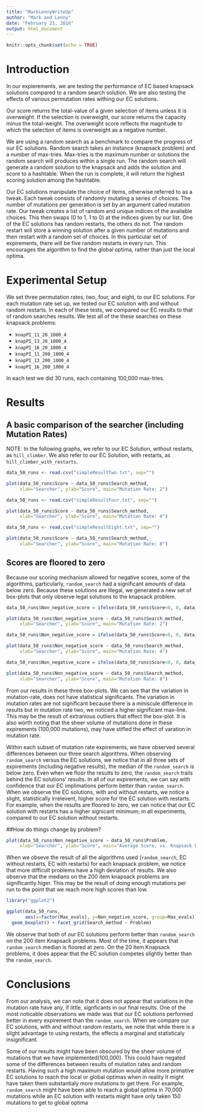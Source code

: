 ```yaml
---
title: "MarkLennyWriteUp"
author: "Mark and Lenny"
date: "February 21, 2016"
output: html_document
---
```


```r
knitr::opts_chunk$set(echo = TRUE)
```

# Introduction

In our expierements, we are testing the performance of EC based knapsack solutions compared to a random search solution. We are also testing the effects of various permutation rates withing our EC solutions.  

Our score returns the total-value of a given selection of items unless it is overweight. If the selection is overweight, our score returns the capacity minus the total-weight. The overweight score reflects the magnitude to which the selection of items is overweight as a negative number.

We are using a random search as a benchmark to compare the progress of our EC solutions.  Random search takes an instance (knapsack problem) and a number of max-tries.  Max-tries is the maximum number or solutions the random search will produces within a single run.  The random search will generate a random solution to the knapsack and adds the solution and score to a hashtable.  When the run is complete, it will return the highest scoring solution among the hashtable.

Our EC solutions manipulate the choice of items, otherwise referred to as a tweak. Each tweak consists of randomly mutating a series of choices. The number of mutations per generation is set by an argument called mutation rate. Our tweak creates a list of random and unique indices of the available choices. This then swaps (0 to 1, 1 to 0) at the indices given by our list. One of the EC solutions has random restarts, the others do not.  The random restart will store a winning solution after a given number of mutations and then restart with a random set of choices.  In this particular set of expirements, there will be five random restarts in every run. This encourages the algorithm to find the global optima, rather than just the local optima.


# Experimental Setup

We set three permutation rates, two, four, and eight, to our EC solutions.  For each mutation rate set up, we tested our EC solution with and without random restarts.  In each of these tests, we compared our EC results to that of random searches results.  We test all of the these searches on these knapsack problems: 

* `knapPI_11_20_1000_4`
* `knapPI_13_20_1000_4` 
* `knapPI_16_20_1000_4`
* `knapPI_11_200_1000_4`
* `knapPI_13_200_1000_4`
* `knapPI_16_200_1000_4`

In each test we did 30 runs, each containing 100,000 max-tries.

# Results
## A basic comparison of the searcher (including Mutation Rates)
NOTE: In the following graphs, we refer to our EC Solution, without restarts, as `hill_climber`. We also refer to our EC Solution, with restarts, as `hill_climber_with_restarts`. 

```r
data_50_runs <- read.csv("simpleResultTwo.txt", sep="")

plot(data_50_runs$Score ~ data_50_runs$Search_method,
     xlab="Searcher", ylab="Score", main="Mutation Rate: 2")
```

```r
data_50_runs <- read.csv("simpleResultFour.txt", sep="")

plot(data_50_runs$Score ~ data_50_runs$Search_method,
     xlab="Searcher", ylab="Score", main="Mutation Rate: 4")
```

```r
data_50_runs <- read.csv("simpleResultEight.txt", sep="")

plot(data_50_runs$Score ~ data_50_runs$Search_method,
     xlab="Searcher", ylab="Score", main="Mutation Rate: 8")
```


## Scores are floored to zero
Because our scoring mechanism allowed for negative scores, some of the algorithms, particularly, `random_search` had a significant amounts of data below zero. Because these solutions are illegal, we generated a new set of box-plots that only observe legal solutions to the knapsack problem. 

```r
data_50_runs$Non_negative_score = ifelse(data_50_runs$Score<0, 0, data_50_runs$Score)

plot(data_50_runs$Non_negative_score ~ data_50_runs$Search_method,
     xlab="Searcher", ylab="Score", main="Mutation Rate: 2")
```

```r
data_50_runs$Non_negative_score = ifelse(data_50_runs$Score<0, 0, data_50_runs$Score)

plot(data_50_runs$Non_negative_score ~ data_50_runs$Search_method,
     xlab="Searcher", ylab="Score", main="Mutation Rate: 4")
```

```r
data_50_runs$Non_negative_score = ifelse(data_50_runs$Score<0, 0, data_50_runs$Score)

plot(data_50_runs$Non_negative_score ~ data_50_runs$Search_method,
     xlab="Searcher", ylab="Score", main="Mutation Rate: 8")
```

From our results in these three box-plots. We can see that the variation in mutation-rate, does not have statistical significants. The variation in mutation rates are not significant because there is a miniscule difference in results but in mutation rate two, we noticed a higher significant max-line. This may be the result of extranious outliers that effect the box-plot. It is also worth noting that the sheer volume of mutations done in these expirements (100,000 mutations), may have stifled the effect of varation in mutation rate. 

Within each subset of mutation rate expirements, we have observed several differences between our three search algorithms. When observing `random_search` versus the EC solutions, we notice that in all three sets of expirements (including negative results), the median of the `random_search` is below zero. Even when we floor the results to zero, the `random_search` trails behind the EC solutions' results. In all of our expirements, we can say with confidence that our EC implimations perform better than `random_search`. When we observe the EC solutions, with and without restarts, we notice a slight, statistically irrelevent, higher score for the EC solution with restarts. For example, when the results are floored to zero, we can notice that our EC solution with restarts has a higher signicant minimum; in all experiments, compared to our EC solution without restarts.

##How do things change by problem?

```r
plot(data_50_runs$Non_negative_score ~ data_50_runs$Problem,
     xlab="Searcher", ylab="Score", main="Average Score, vs. Knapsack Problem")
```

When we obseve the result of all the algorithms used (`random_search`, EC without restarts, EC with restarts) for each knapsack problem, we notice that more difficult problems have a high deviation of results. We also observe that the medians on the 200 item knapsack problems are significantly higer. This may be the result of doing enough mutations per run to the point that we reach more high scores than low. 

```r
library("ggplot2")

ggplot(data_50_runs, 
       aes(x=factor(Max_evals), y=Non_negative_score, group=Max_evals)) + 
  geom_boxplot() + facet_grid(Search_method ~ Problem)
```

We observe that both of our EC solutions perform better than `random_search` on the 200 item Knapsack problems.  Most of the time, it appears that `random_search` median is floored at zero.  On the 20 item Knapsack problems, it does appear that the EC solution competes slightly better than the `random_search`. 

# Conclusions
From our analysis, we can note that it does not appear that variations in the mutation rate have any, if little, signficants in our final results. One of the most noticable observations we made was that our EC solutions performed better in every expirement than the `random_search`. When we compare our EC solutions, with and without random restarts, we note that while there is a slight advantage to using restarts, the effects a marginal and statisticaly insignificant. 

Some of our results might have been obscured by the sheer volume of mutations that we have implemented(100,000). This could have negated some of the differences between results of mutation rates and random restarts. Having such a high maximum mutation would allow more primative EC solutions to reach the local or global optimas when in reality it might have taken them substantialy more mutations to get there. For example, `random_search` might have been able to reach a global optima in 70,000 mutations while an EC solution with restarts might have only taken 150 mutations to get to global optima
